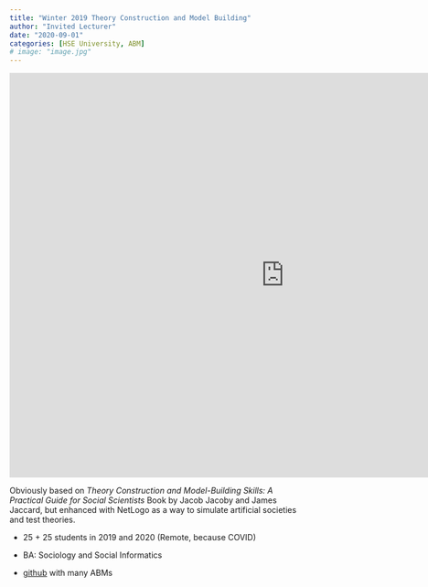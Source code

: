 ```yaml
---
title: "Winter 2019 Theory Construction and Model Building"
author: "Invited Lecturer"
date: "2020-09-01"
categories: [HSE University, ABM]
# image: "image.jpg"
---
```


::: {div}
<iframe src="https://docs.google.com/presentation/d/e/2PACX-1vTo5G1EPLFji4hMlZItgqqAlAacMf2fmAvxgcvq2ffukwpyPZ3aPi4kwtCUDWX7YmL-jRiNXg-tsWih/embed?start=false&amp;loop=false&amp;delayms=3000" frameborder="0" width="960" height="708" allowfullscreen="true" mozallowfullscreen="true" webkitallowfullscreen="true">

</iframe>
:::

Obviously based on *Theory Construction and Model-Building Skills: A Practical Guide for Social Scientists* Book by Jacob Jacoby and James Jaccard, but enhanced with NetLogo as a way to simulate artificial societies and test theories.

-   25 + 25 students in 2019 and 2020 (Remote, because COVID)

-   BA: Sociology and Social Informatics

-   [github](https://github.com/vvseva/AMB) with many ABMs
